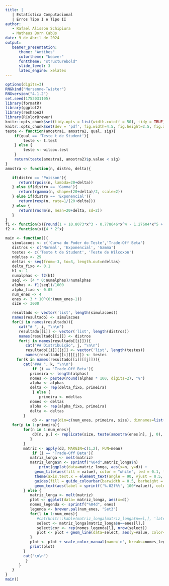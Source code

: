 ```yaml
---
title: |
   | Estatística Computacional
   | Erros Tipo I e Tipo II    
author:    
   - Rafael Alisson Schipiura
   - Matheus Born Cabús 
date: 9 de Abril de 2024    
output:    
   beamer_presentation:    
      theme: "Antibes"
      colortheme: "beaver"
      fonttheme: "structurebold"
      slide_level: 3 
      latex_engine: xelatex
---
```


```r
options(digits=3)
RNGkind("Mersenne-Twister")
RNGversion("4.1.2")
set.seed(1752031105)
library(formatR)
library(ggplot2)
library(reshape2)
library(RColorBrewer)
knitr::opts_chunk$set(tidy.opts = list(width.cutoff = 50), tidy = TRUE)
knitr::opts_chunk$set(dev = 'pdf', fig.width=4.5, fig.height=2.5, fig.align='center')
teste <- function(amostra1, amostra2, qual, sig){
	if(qual == 'Teste t de Student'){
		teste <- t.test
	} else {
		teste <- wilcox.test
	}
	return(teste(amostra1, amostra2)$p.value < sig)
}
amostra <- function(n, distro, delta){

   if(distro == 'Poisson'){
      return(rpois(n, lambda=20+delta))
   } else if(distro == 'Gamma'){
      return(rgamma(n, shape=(20+delta)/2, scale=2))
   } else if(distro == 'Exponencial'){
      return(rexp(n, rate=1/(20+delta)))
   } else {
      return(rnorm(n, mean=20+delta, sd=2))
   }
}
f1 <- function(x){round(1 + 10.8073*x^3 - 0.778646*x^4 - 1.27604*x^5 + 0.247396*x^6, digits=0)}
f2 <- function(x){4 * 2^x}
```
```r
main <- function(){
   simulacoes <- c('Curva do Poder do Teste','Trade-Off Beta')
   distros <- c('Normal', 'Exponencial', 'Gamma')
   testes <- c('Teste t de Student', 'Teste de Wilcoxon')
   ndeltas <- 29 
   deltas <- seq(from=-3, to=3, length.out=ndeltas)
   delta_fixo <- 0.1
   h1 <- 1
   numalphas <- f2(h1)
   seql <- (4 * 0:numalphas)/numalphas
   alphas <- f1(seql)/1000
   alpha_fixo <- 0.05
   num_enes <- 4
   enes <- 3 * 10^(0:(num_enes-1))
   size <- 3000 

   resultado <- vector('list', length(simulacoes))
   names(resultado) <- simulacoes
   for(i in names(resultado)){
      cat("# ", i, "\n\n")
      resultado[[i]] <- vector('list', length(distros))
      names(resultado[[i]]) <- distros
      for(j in names(resultado[[i]])){
         cat("## Distribuição", j, "\n\n")
         resultado[[i]][[j]] <- vector('list', length(testes))
         names(resultado[[i]][[j]]) <- testes
	 for(k in names(resultado[[i]][[j]])){
	    cat("### ", k, "\n\n")
            if (i == 'Trade-Off Beta'){
	       primeira <- length(alphas)
	       nomes <- paste0(round(alphas * 100, digits=2), "%")
	       alpha <- alphas 
	       delta <- rep(delta_fixo, primeira)
            } else {
               primeira <- ndeltas
	       nomes <- deltas
	       alpha <- rep(alpha_fixo, primeira)
	       delta <- deltas
	    }
            d3 <- array(dim=c(num_enes, primeira, size), dimnames=list(n=enes, d=nomes))
   for(p in 1:primeira){
	    for(n in 1:num_enes){
		    d3[n, p,] <- replicate(size, teste(amostra(enes[n], j, 0), amostra(enes[n], j, delta[p] ), k , alpha[p]))
	       }
	    }
	    matriz <- apply(d3, MARGIN=c(1,2), FUN=mean)
            if (i == 'Trade-Off Beta'){
	       matriz_longa <- melt(matriz)
	       matriz_longa$n <- sprintf("%04d",matriz_longa$n)
               print(ggplot(data=matriz_longa, aes(x=n, y=d)) +
		     geom_tile(aes(fill = value), color = "white", lwd = 0.1, linetype = 1) + 
		     theme(axis.text.x = element_text(angle = 90, vjust = 0.5, hjust = 1)) + 
		     guides(fill = guide_colourbar(barwidth = 0.5, barheight = 8, title = "Poder")) + xlab("Tamanho da Amostra") + ylab("Significância") +
		     geom_text(aes(label = sprintf('%.02f%%', 100*value)), color = "white", size = 3))
	    } else {
	       matriz_longa <- melt(matriz)
	       plot <- ggplot(data= matriz_longa, aes(x=d))
	       nomes_legenda <- sprintf("%04d", enes)
	       legenda <- brewer.pal(num_enes, "Set3")
	       for(l in 1:num_enes){
	          #cat(knitr::kable(matriz_longa[matriz_longa$n==l,], 'latex'))
	          select <- matriz_longa[matriz_longa$n==enes[l],]
	          select$cor <- rep(nomes_legenda[l], nrow(select))
	          plot <- plot + geom_line(data=select, aes(y=value, color=cor))
	       }
	       plot <- plot + scale_color_manual(name='n', breaks=nomes_legenda, values=legenda) + xlab("Delta") + ylab("Poder")# + geom_vline(xintercept=c(c(-1,1)%*%t(c(0.5, 1.5))))
	       print(plot)
	    }
	    cat("\n\n")
         }
      }
   }
}
main()
```

